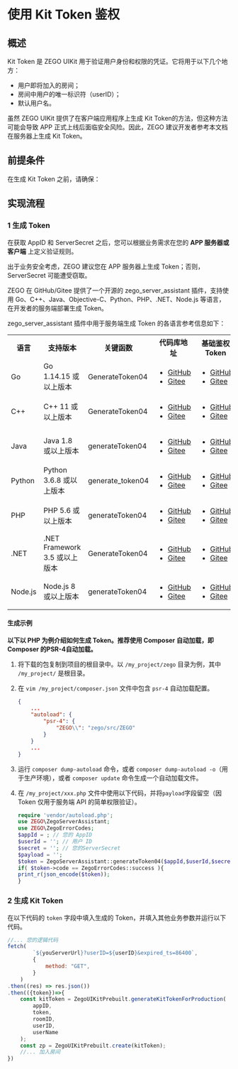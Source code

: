 
# 使用 Kit Token 鉴权


## 概述

Kit Token 是 ZEGO UIKit 用于验证用户身份和权限的凭证。它将用于以下几个地方：
- 用户即将加入的房间；
- 房间中用户的唯一标识符（userID）；
- 默认用户名。

虽然 ZEGO UIKit 提供了在客户端应用程序上生成 Kit Token的方法，但这种方法可能会导致 APP 正式上线后面临安全风险。因此，ZEGO 建议开发者参考本文档在服务器上生成 Kit Token。

## 前提条件

在生成 Kit Token 之前，请确保：
<CreateAccountAndServices/>


## 实现流程

### 1 生成 Token

在获取 AppID 和 ServerSecret 之后，您可以根据业务需求在您的 **APP 服务器或客户端** 上定义验证规则。

<Warning title="注意">
出于业务安全考虑，ZEGO 建议您在 APP 服务器上生成 Token；否则，ServerSecret 可能遭受窃取。
</Warning>

ZEGO 在 GitHub/Gitee 提供了一个开源的 zego_server_assistant 插件，支持使用 Go、C++、Java、Objective-C、Python、PHP、.NET、Node.js 等语言，在开发者的服务端部署生成 Token。

zego_server_assistant 插件中用于服务端生成 Token 的各语言参考信息如下：

<table>
<tbody><tr>
<th>语言</th>
<th>支持版本</th>
<th>关键函数</th>
<th>代码库地址</th>
<th>基础鉴权 Token</th>
</tr>
<tr>
<td>Go</td>
<td>Go 1.14.15 或以上版本</td>
<td>GenerateToken04</td>
<td><ul><li><a target="_blank" href="https://github.com/zegoim/zego_server_assistant/tree/release/github/token/go/src/token04">GitHub</a></li><li><a target="_blank" href="https://gitee.com/zegodev_admin/zego_server_assistant/tree/release/github/token/go/src/token04">Gitee</a></li></ul></td>
<td><ul><li><a target="_blank" href="https://github.com/zegoim/zego_server_assistant/blob/release/github/token/go/sample/token04/sample-base.go">GitHub</a></li><li><a target="_blank" href="https://gitee.com/zegodev_admin/zego_server_assistant/blob/release/github/token/go/sample/token04/sample-base.go">Gitee</a></li></ul></td>
</tr>
<tr>
<td>C++</td>
<td>C++ 11 或以上版本</td>
<td>GenerateToken04</td>
<td><ul><li><a target="_blank" href="https://github.com/zegoim/zego_server_assistant/blob/release/github/token/c%2B%2B/token04">GitHub</a></li><li><a target="_blank" href="https://gitee.com/zegodev_admin/zego_server_assistant/tree/release/github/token/c++/token04">Gitee</a></li></ul></td>
<td><ul><li><a target="_blank" href="https://github.com/zegoim/zego_server_assistant/blob/release/github/token/c%2B%2B/token04/sample/demo/main.cc">GitHub</a></li><li><a target="_blank" href="https://gitee.com/zegodev_admin/zego_server_assistant/blob/release/github/token/c%2B%2B/token04/sample/demo/main.cc">Gitee</a></li></ul></td>
</tr>
<tr>
<td>Java</td>
<td>Java 1.8 或以上版本</td>
<td>generateToken04</td>
<td><ul><li><a target="_blank" href="https://github.com/zegoim/zego_server_assistant/tree/release/github/token/java/token04">GitHub</a></li><li><a target="_blank" href="https://gitee.com/zegodev_admin/zego_server_assistant/tree/release/github/token/java/token04">Gitee</a></li></ul></td>
<td><ul><li><a target="_blank" href="https://github.com/zegoim/zego_server_assistant/blob/release/github/token/java/token04/src/im/zego/serverassistant/sample/Token04SampleBase.java">GitHub</a></li><li><a target="_blank" href="https://gitee.com/zegodev_admin/zego_server_assistant/blob/release/github/token/java/token04/src/im/zego/serverassistant/sample/Token04SampleBase.java">Gitee</a></li></ul></td>
</tr>
<tr>
<td>Python</td>
<td>Python 3.6.8 或以上版本</td>
<td>generate_token04</td>
<td><ul><li><a target="_blank" href="https://github.com/zegoim/zego_server_assistant/tree/release/github/token/python/token04">GitHub</a></li><li><a target="_blank" href="https://gitee.com/zegodev_admin/zego_server_assistant/tree/release/github/token/python/token04">Gitee</a></li></ul></td>
<td><ul><li><a target="_blank" href="https://github.com/zegoim/zego_server_assistant/blob/release/github/token/python/token04/test/base_sample.py">GitHub</a></li><li><a target="_blank" href="https://gitee.com/zegodev_admin/zego_server_assistant/blob/release/github/token/python/token04/test/base_sample.py">Gitee</a></li></ul></td>
</tr>
<tr>
<td>PHP</td>
<td>PHP 5.6 或以上版本</td>
<td>generateToken04</td>
<td><ul><li><a target="_blank" href="https://github.com/zegoim/zego_server_assistant/tree/release/github/token/php/token04">GitHub</a></li><li><a target="_blank" href="https://gitee.com/zegodev_admin/zego_server_assistant/tree/release/github/token/php/token04">Gitee</a></li></ul></td>
<td><ul><li><a target="_blank" href="https://github.com/zegoim/zego_server_assistant_php/blob/main/test/test.php">GitHub</a></li><li><a target="_blank" href="https://gitee.com/zegodev_admin/zego_server_assistant/blob/release/github/token/php/token04/test/test.php">Gitee</a></li></ul></td>
</tr>
<tr>
<td>.NET</td>
<td>.NET Framework 3.5 或以上版本</td>
<td>GenerateToken04</td>
<td><ul><li><a target="_blank" href="https://github.com/zegoim/zego_server_assistant/tree/release/github/token/.net/token04">GitHub</a></li><li><a target="_blank" href="https://gitee.com/zegodev_admin/zego_server_assistant/tree/release/github/token/.net/token04">Gitee</a></li></ul></td>
<td><ul><li><a target="_blank" href="https://github.com/zegoim/zego_server_assistant/blob/feature/token04/token/.net/token04/demo/WindowsFormsApp1/Form1.cs">GitHub</a></li><li><a target="_blank" href="https://gitee.com/zegodev_admin/zego_server_assistant/blob/feature/token04/token/.net/token04/demo/WindowsFormsApp1/Form1.cs">Gitee</a></li></ul></td>
</tr>
<tr>
<td>Node.js</td>
<td>Node.js 8 或以上版本</td>
<td>generateToken04</td>
<td><ul><li><a target="_blank" href="https://github.com/zegoim/zego_server_assistant/tree/release/github/token/nodejs/token04">GitHub</a></li><li><a target="_blank" href="https://gitee.com/zegodev_admin/zego_server_assistant/tree/release/github/token/nodejs/token04">Gitee</a></li></ul></td>
<td><ul><li><a target="_blank" href="https://github.com/zegoim/zego_server_assistant/blob/release/github/token/nodejs/token04/sample/sample-base.js">GitHub</a></li><li><a target="_blank" href="https://gitee.com/zegodev_admin/zego_server_assistant/blob/release/github/token/nodejs/token04/sample/sample-base.js">Gitee</a></li></ul></td>
</tr>
</tbody></table>

#### 生成示例

**以下以 PHP 为例介绍如何生成 Token。推荐使用 Composer 自动加载，即 Composer 的PSR-4自动加载。**

1. 将下载的包复制到项目的根目录中。以 `/my_project/zego` 目录为例，其中 `/my_project/` 是根目录。

2. 在 `vim /my_project/composer.json` 文件中包含 `psr-4` 自动加载配置。

    ```json
    {
        ...
        "autoload": {
            "psr-4": {
                "ZEGO\\": "zego/src/ZEGO"
            }
        }
        ...
    }
    ```

3. 运行 `composer dump-autoload` 命令，或者 `composer dump-autoload -o`（用于生产环境），或者 `composer update` 命令生成一个自动加载文件。

4. 在 `/my_project/xxx.php` 文件中使用以下代码，并将`payload`字段留空（因 Token 仅用于服务端 API 的简单权限验证）。

    ```php
    require 'vendor/autoload.php';
    use ZEGO\ZegoServerAssistant;
    use ZEGO\ZegoErrorCodes;
    $appId = ; // 您的 AppID
    $userId = ''; // 用户 ID
    $secret = ''; // 您的ServerSecret
    $payload = '';
    $token = ZegoServerAssistant::generateToken04($appId,$userId,$secret,3600,$payload);
    if( $token->code == ZegoErrorCodes::success ){
    print_r(json_encode($token));
    }
    ```

### 2 生成 Kit Token

在以下代码的 `token` 字段中填入生成的 Token，并填入其他业务参数并运行以下代码。

```js
//... 您的逻辑代码
fetch(
        `${youServerUrl}?userID=${userID}&expired_ts=86400`,
        {
            method: "GET",
        }
    )
.then((res) => res.json())
.then(({token})=>{
    const kitToken = ZegoUIKitPrebuilt.generateKitTokenForProduction(
        appID,
        token,
        roomID,
        userID,
        userName
    );
    const zp = ZegoUIKitPrebuilt.create(kitToken);
    //... 加入房间
})
```
